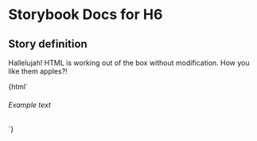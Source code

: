 

# Storybook Docs for H6

<Meta title="govtnz-import" />

## Story definition

Hallelujah! HTML is working out of the box without modification.
How you like them apples?!

<Preview>
  <Story name="H6" height="100px">
    {html` <h6 class="g-heading g-heading-xl">Example text</h6> `}
  </Story>
</Preview>
